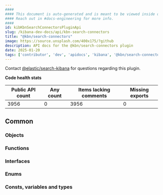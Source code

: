 ```yaml
---
####
#### This document is auto-generated and is meant to be viewed inside our experimental, new docs system.
#### Reach out in #docs-engineering for more info.
####
id: kibKbnSearchConnectorsPluginApi
slug: /kibana-dev-docs/api/kbn-search-connectors
title: "@kbn/search-connectors"
image: https://source.unsplash.com/400x175/?github
description: API docs for the @kbn/search-connectors plugin
date: 2025-01-20
tags: ['contributor', 'dev', 'apidocs', 'kibana', '@kbn/search-connectors']
---
```




Contact [@elastic/search-kibana](https://github.com/orgs/elastic/teams/search-kibana) for questions regarding this plugin.

**Code health stats**

| Public API count  | Any count | Items lacking comments | Missing exports |
|-------------------|-----------|------------------------|-----------------|
| 3956 | 0 | 3956 | 0 |

## Common

### Objects
<DocDefinitionList data={kbnSearchConnectorsObj.common.objects}/>

### Functions
<DocDefinitionList data={kbnSearchConnectorsObj.common.functions}/>

### Interfaces
<DocDefinitionList data={kbnSearchConnectorsObj.common.interfaces}/>

### Enums
<DocDefinitionList data={kbnSearchConnectorsObj.common.enums}/>

### Consts, variables and types
<DocDefinitionList data={kbnSearchConnectorsObj.common.misc}/>

